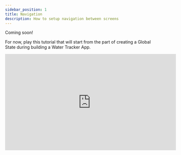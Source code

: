 ```yaml
---
sidebar_position: 1
title: Navigation
description: How to setup navigation between screens
---
```


Coming soon!

For now, play this tutorial that will start from the part of creating a Global State during building a Water Tracker App.

<iframe width="560" height="315" src="https://www.youtube.com/embed/o77ZaYEspRU?si=ij_7QFj496mQ3j2d&amp;start=62" title="YouTube video player" frameborder="0" allow="accelerometer; autoplay; clipboard-write; encrypted-media; gyroscope; picture-in-picture; web-share" referrerpolicy="strict-origin-when-cross-origin" allowfullscreen></iframe>